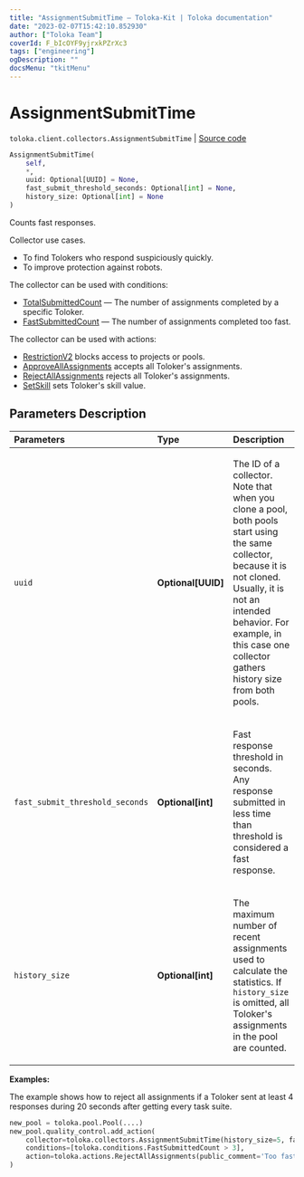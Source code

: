 ```yaml
---
title: "AssignmentSubmitTime — Toloka-Kit | Toloka documentation"
date: "2023-02-07T15:42:10.852930"
author: ["Toloka Team"]
coverId: F_bIcOYF9yjrxkPZrXc3
tags: ["engineering"]
ogDescription: ""
docsMenu: "tkitMenu"
---
```


# AssignmentSubmitTime
`toloka.client.collectors.AssignmentSubmitTime` | [Source code](https://github.com/Toloka/toloka-kit/blob/v1.1.3/src/client/collectors.py#L203)

```python
AssignmentSubmitTime(
    self,
    *,
    uuid: Optional[UUID] = None,
    fast_submit_threshold_seconds: Optional[int] = None,
    history_size: Optional[int] = None
)
```

Counts fast responses.

Collector use cases.
- To find Tolokers who respond suspiciously quickly.
- To improve protection against robots.

The collector can be used with conditions:
* [TotalSubmittedCount](/docs/toloka-kit/reference/toloka.client.conditions.TotalSubmittedCount) — The number of assignments completed by a specific Toloker.
* [FastSubmittedCount](/docs/toloka-kit/reference/toloka.client.conditions.FastSubmittedCount) — The number of assignments completed too fast.

The collector can be used with actions:
* [RestrictionV2](/docs/toloka-kit/reference/toloka.client.actions.RestrictionV2) blocks access to projects or pools.
* [ApproveAllAssignments](/docs/toloka-kit/reference/toloka.client.actions.ApproveAllAssignments) accepts all Toloker's assignments.
* [RejectAllAssignments](/docs/toloka-kit/reference/toloka.client.actions.RejectAllAssignments) rejects all Toloker's assignments.
* [SetSkill](/docs/toloka-kit/reference/toloka.client.actions.SetSkill) sets Toloker's skill value.

## Parameters Description

| Parameters | Type | Description |
| :----------| :----| :-----------|
`uuid`|**Optional\[UUID\]**|<p>The ID of a collector. Note that when you clone a pool, both pools start using the same collector, because it is not cloned. Usually, it is not an intended behavior. For example, in this case one collector gathers history size from both pools.</p>
`fast_submit_threshold_seconds`|**Optional\[int\]**|<p>Fast response threshold in seconds. Any response submitted in less time than threshold is considered a fast response.</p>
`history_size`|**Optional\[int\]**|<p>The maximum number of recent assignments used to calculate the statistics. If `history_size` is omitted, all Toloker&#x27;s assignments in the pool are counted.</p>

**Examples:**

The example shows how to reject all assignments if a Toloker sent at least 4 responses during 20 seconds after getting every task suite.

```python
new_pool = toloka.pool.Pool(....)
new_pool.quality_control.add_action(
    collector=toloka.collectors.AssignmentSubmitTime(history_size=5, fast_submit_threshold_seconds=20),
    conditions=[toloka.conditions.FastSubmittedCount > 3],
    action=toloka.actions.RejectAllAssignments(public_comment='Too fast responses.')
)
```
